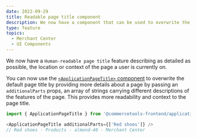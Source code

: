 ```yaml
---
date: 2022-09-29
title: Readable page title component
description: We now have a component that can be used to overwrite the default document's `<title>`, to provide improved support for a Human-readable page title
type: feature
topics:
  - Merchant Center
  - UI Components
---
```


We now have a `Human-readable page title` feature describing as detailed as possible,
the location or context of the page a user is currently on.

You can now use the [`<ApplicationPageTitle>` component](/api-reference/commercetools-frontend-application-shell#applicationpagetitle) to overwrite the default page title by providing more details about a page by passing an `additionalParts` props,
an array of strings carrying different descriptions of the features of the page. This provides more readability and context to the page title.

```js
import { ApplicationPageTitle } from '@commercetools-frontend/application-shell';

<ApplicationPageTitle additionalParts={['Red shoes']} />
// Red shoes - Products - almond-40 - Merchant Center
```
